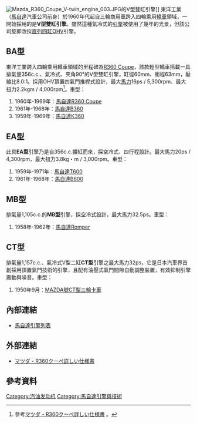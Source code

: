 [[File:Mazda_R360_Coupe_V-twin_engine_003.JPG|thumb]]的V型雙缸引擎]]
東洋工業（[[馬自達|馬自達]]汽車公司前身）於1960年代起自三輪商用車跨入四輪乘用[[轎車|轎車]]領域，一開始採用的是'''V型雙缸引擎'''。雖然這種氣冷式的[[發動機|引擎]]被使用了幾年的光景，但該公司旋即改採[[直列四缸|直列四缸]]OHV引擎。

== BA型 ==
東洋工業跨入四輪乘用轎車領域的里程碑為[[馬自達R360_Coupe|R360 Coupe]]，該款輕型轎車搭載一具排氣量356c.c.、氣冷式、夾角90°的V型雙缸引擎，缸徑60mm、衝程63mm，壓縮比8.0:1。採用OHV頂置四氣門推桿式設計，最大[[馬力|馬力]]16ps / 5,300rpm、最大扭力2.2kgm / 4,000rpm<ref>參考{{ja}}[http://www.asahi-net.or.jp/~rf7k-inue/izen/no-1/coop/c-siyo.html マツダ・R360クーぺ詳しい仕様書] {{Wayback|url=http://www.asahi-net.or.jp/~rf7k-inue/izen/no-1/coop/c-siyo.html |date=20160304194756 }}。</ref>。車型：
# 1960年-1969年：[[馬自達R360_Coupe|馬自達R360 Coupe]]
# 1961年-1968年：[[馬自達B360|馬自達B360]]
# 1959年-1969年：[[馬自達K360|馬自達K360]]

== EA型 ==
此具'''EA型'''引擎乃是自356c.c.擴缸而來，採空冷式、四行程設計。最大馬力20ps / 4,300rpm，最大扭力3.8kg・m / 3,000rpm。車型：
# 1959年-1971年：[[馬自達T600|馬自達T600]]
# 1961年-1968年：[[馬自達B360|馬自達B600]]

== MB型 ==
排氣量1,105c.c.的'''MB型'''引擎，採空冷式設計，最大馬力32.5ps。車型：
# 1958年-1962年：[[馬自達Romper|馬自達Romper]]

== CT型 ==
排氣量1,157c.c.、氣冷式V型二缸'''CT型'''引擎之最大馬力32ps，它是日本汽車界首創採用頂置氣門技術的引擎，且配有油壓式氣門間隙自動調整裝置，有效抑制引擎震動與噪音。車型：
# 1950年9月：[[馬自達MAZDA號|MAZDA號CT型三輪卡車]]

== 內部連結 ==
* [[馬自達引擎列表|馬自達引擎列表]]

== 外部連結 ==
* {{ja}}[http://www.asahi-net.or.jp/~rf7k-inue/izen/no-1/coop/c-siyo.html マツダ・R360クーぺ詳しい仕様書] {{Wayback|url=http://www.asahi-net.or.jp/~rf7k-inue/izen/no-1/coop/c-siyo.html |date=20160304194756 }}

== 參考資料 ==
{{Reflist}}

[[Category:汽油发动机|Category:汽油发动机]]
[[Category:馬自達引擎與技術|Category:馬自達引擎與技術]]